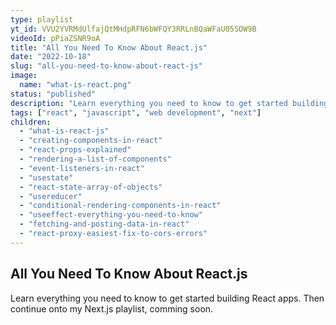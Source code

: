 ```yaml
---
type: playlist
yt_id: VVU2YVRMdUlfajQtMHdpRFN6bWFQY3RRLnBQaWFaU05SOW9B
videoId: pPiaZSNR9oA
title: "All You Need To Know About React.js"
date: "2022-10-18"
slug: "all-you-need-to-know-about-react-js"
image:
  name: "what-is-react.png"
status: "published"
description: "Learn everything you need to know to get started building React apps."
tags: ["react", "javascript", "web development", "next"]
children:
  - "what-is-react-js"
  - "creating-components-in-react"
  - "react-props-explained"
  - "rendering-a-list-of-components"
  - "event-listeners-in-react"
  - "usestate"
  - "react-state-array-of-objects"
  - "usereducer"
  - "conditional-rendering-components-in-react"
  - "useeffect-everything-you-need-to-know"
  - "fetching-and-posting-data-in-react"
  - "react-proxy-easiest-fix-to-cors-errors"
---
```


## All You Need To Know About React.js

Learn everything you need to know to get started building React apps. Then continue onto my Next.js playlist, comming soon. 
